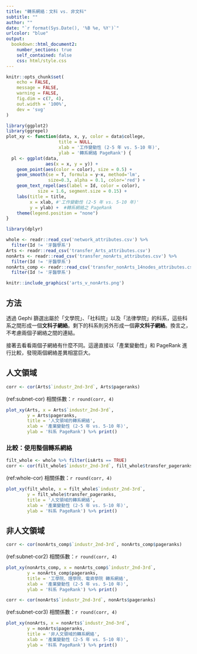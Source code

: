 ```yaml
---
title: "轉系網絡：文科 vs. 非文科"
subtitle: ""
author: ""
date: "`r format(Sys.Date(), '%B %e, %Y')`"
urlcolor: "blue"
output:
  bookdown::html_document2:
    number_sections: true
    self_contained: false
    css: html/style.css
---
```


```r
knitr::opts_chunk$set(
	echo = FALSE,
	message = FALSE,
	warning = FALSE,
	fig.dim = c(7, 4),
	out.width = '100%',
	dev = 'svg'
)
```

```r
library(ggplot2)
library(ggrepel)
plot_xy <- function(data, x, y, color = data$college,
                    title = NULL,
                    xlab = '工作變動性 (2-5 年 vs. 5-10 年)',
                    ylab = '轉系網絡 PageRank') {
  pl <- ggplot(data, 
               aes(x = x, y = y)) +
    geom_point(aes(color = color), size = 0.5) +
    geom_smooth(se = T, formula = y~x, method='lm', 
                size=0.3, alpha = 0.1, color='red') +
    geom_text_repel(aes(label = Id, color = color), 
            size = 1.6, segment.size = 0.15) +
    labs(title = title,
         x = xlab, #'工作變動性 (2-5 年 vs. 5-10 年)'
         y = ylab) +  #轉系網絡之 PageRank
    theme(legend.position = "none")
}
```


```r
library(dplyr)

whole <- readr::read_csv('network_attributes.csv') %>% 
  filter(Id != '牙醫學系')
Arts <- readr::read_csv('transfer_Arts_attributes.csv')
nonArts <- readr::read_csv('transfer_nonArts_attributes.csv') %>%
  filter(Id != '牙醫學系')
nonArts_comp <- readr::read_csv('transfer_nonArts_14nodes_attributes.csv') %>%
  filter(Id != '牙醫學系')
```

```r
knitr::include_graphics('arts_v_nonArts.png')
```


## 方法

透過 Gephi 篩選出屬於「文學院」、「社科院」以及「法律學院」的科系，這些科系之間形成一個**文科子網絡**。剩下的科系則另外形成一個**非文科子網絡**。換言之，不考慮兩個子網絡之間的連結。

接著去看看兩個子網絡有什麼不同。這邊直接以「產業變動性」和 PageRank 進行比較，發現兩個網絡差異相當巨大。


## 人文領域

```r
corr <- cor(Arts$`industr_2nd-3rd`, Arts$pageranks)
```

(ref:subnet-cor) 相關係數：`r round(corr, 4)`

```r
plot_xy(Arts, x = Arts$`industr_2nd-3rd`, 
        y = Arts$pageranks,
        title = '人文領域的轉系網絡',
        xlab = '產業變動性 (2-5 年 vs. 5-10 年)',
        ylab = '科系 PageRank') %>% print()
```


### 比較：使用整個轉系網絡

```r
filt_whole <- whole %>% filter(isArts == TRUE)
corr <- cor(filt_whole$`industr_2nd-3rd`, filt_whole$transfer_pageranks)
```

(ref:whole-cor) 相關係數：`r round(corr, 4)`

```r
plot_xy(filt_whole, x = filt_whole$`industr_2nd-3rd`, 
        y = filt_whole$transfer_pageranks,
        title = '人文領域的轉系網絡',
        xlab = '產業變動性 (2-5 年 vs. 5-10 年)',
        ylab = '科系 PageRank') %>% print()
```

## 非人文領域

```r
corr <- cor(nonArts_comp$`industr_2nd-3rd`, nonArts_comp$pageranks)
```

(ref:subnet-cor2) 相關係數：`r round(corr, 4)`

```r
plot_xy(nonArts_comp, x = nonArts_comp$`industr_2nd-3rd`, 
        y = nonArts_comp$pageranks,
        title = '工學院、理學院、電資學院 轉系網絡',
        xlab = '產業變動性 (2-5 年 vs. 5-10 年)',
        ylab = '科系 PageRank') %>% print()
```


```r
corr <- cor(nonArts$`industr_2nd-3rd`, nonArts$pageranks)
```

(ref:subnet-cor3) 相關係數：`r round(corr, 4)`

```r
plot_xy(nonArts, x = nonArts$`industr_2nd-3rd`, 
        y = nonArts$pageranks,
        title = '非人文領域的轉系網絡',
        xlab = '產業變動性 (2-5 年 vs. 5-10 年)',
        ylab = '科系 PageRank') %>% print()
```


